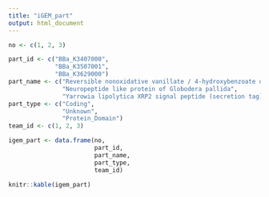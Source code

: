 ```yaml
---
title: "iGEM_part"
output: html_document
---
```


```r
no <- c(1, 2, 3)

part_id <- c("BBa_K3407000", 
             "BBa_K3507001",
             "BBa_K3629000")
part_name <- c("Reversible nonoxidative vanillate / 4-hydroxybenzoate decarboxylase from B. subtilis (bsdBCD)",
               "Neuropeptide like protein of Globodera pallida",
               "Yarrowia lipolytica XRP2 signal peptide (secretion tag)")
part_type <- c("Coding",
               "Unknown",
               "Protein_Domain")
team_id <- c(1, 2, 3)

igem_part <- data.frame(no,
                        part_id, 
                        part_name,
                        part_type, 
                        team_id)

knitr::kable(igem_part)
```